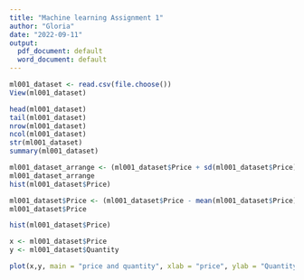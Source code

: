 ---
title: "Machine learning Assignment 1"
author: "Gloria"
date: "2022-09-11"
output:
  pdf_document: default
  word_document: default
---

```{r setup}
ml001_dataset <- read.csv(file.choose())
View(ml001_dataset)

head(ml001_dataset)
tail(ml001_dataset)
nrow(ml001_dataset)
ncol(ml001_dataset)
str(ml001_dataset)
summary(ml001_dataset)

ml001_dataset_arrange <- (ml001_dataset$Price + sd(ml001_dataset$Price)/var(ml001_dataset$Price))
ml001_dataset_arrange
hist(ml001_dataset$Price)

ml001_dataset$Price <- (ml001_dataset$Price - mean(ml001_dataset$Price)/sd(ml001_dataset$Price))
ml001_dataset$Price

hist(ml001_dataset$Price)

x <- ml001_dataset$Price
y <- ml001_dataset$Quantity

plot(x,y, main = "price and quantity", xlab = "price", ylab = "Quantity")

```


